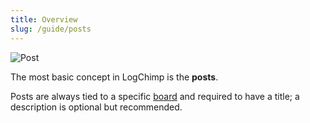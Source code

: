 ```yaml
---
title: Overview
slug: /guide/posts
---
```



<img src={PostImage} alt="Post" className="rounded-2xl border" />

The most basic concept in LogChimp is the **posts**.

Posts are always tied to a specific [board](/guide/board) and required to have a title; a description is optional but recommended.
